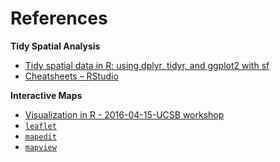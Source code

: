 # References {-}

**Tidy Spatial Analysis**

- [Tidy spatial data in R: using dplyr, tidyr, and ggplot2 with sf](http://strimas.com/r/tidy-sf/)
- [Cheatsheets – RStudio](https://www.rstudio.com/resources/cheatsheets/)

**Interactive Maps**

* [Visualization in R - 2016-04-15-UCSB workshop](http://remi-daigle.github.io/2016-04-15-UCSB/viz/)
* [`leaflet`](http://rstudio.github.io/leaflet/)
* [`mapedit`](http://r-spatial.org/r/2017/01/30/mapedit_intro.html)
* [`mapview`](https://r-spatial.github.io/mapview/)

